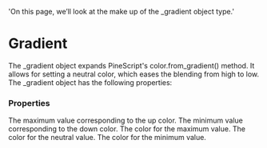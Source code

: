   'On this page, we’ll look at the make up of the _gradient object type.'

# Gradient

The _gradient object expands PineScript's color.from_gradient() method. It allows for setting a neutral color, which eases the blending 
from high to low. The _gradient object has the following properties:

### Properties
<Properties>
  <Property name="max" type="float">
    The maximum value corresponding to the up color.
  </Property>
  <Property name="min" type="float">
    The minimum value corresponding to the down color.
  </Property>
  <Property name="up" type="color">
    The color for the maximum value.
  </Property>
  <Property name="neutral" type="color">
    The color for the neutral value.
  </Property>
  <Property name="down" type="color">
    The color for the minimum value.
  </Property>
</Properties>
